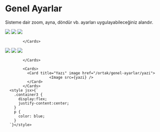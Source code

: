 

# Genel Ayarlar

Sisteme dair zoom, ayna, döndür vb. ayarları uygulayabileceğiniz alandır.


  <Cards >
              <Card title="Zoom" image href="/ortak/genel-ayarlar/zoom">
                        <Image src={zoom} />
              </Card>
              <Card title="Kırp" image href="/ortak/genel-ayarlar/kirp">
                        <Image src={kirp} />
              </Card>
              <Card title="Döndür" image href="/ortak/genel-ayarlar/dondur">
                        <Image src={dondur} />
              </Card>

            </Cards>


            
  <Cards >
              <Card title="Hızlandır" image href="/ortak/genel-ayarlar/hizlandir">
                        <Image src={hizlandir} />
              </Card>
              <Card title="Ayna" image href="/ortak/genel-ayarlar/ayna">
                        <Image src={ayna} />
              </Card>
              <Card title="Rounded Corners" image href="/ortak/genel-ayarlar/rounded-corners">
                        <Image src={rounded} />
              </Card>

            </Cards>


<div className="container3">

            <Cards>
              <Card title="Yazı" image href="/ortak/genel-ayarlar/yazi">
                        <Image src={yazi} />
              </Card>
            </Cards>
      <style jsx>{`
        .container3 {
          display:flex;
          justify-content:center;
        }
        p {
          color: blue;
        }
      `}</style>
</div>
